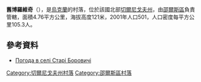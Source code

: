{{coord|51|52|45|N|31|51|19|E|scale:100000|display=title}}

'''舊博羅維奇'''（{{lang-uk|Старі Боровичі}}），是[[烏克蘭|烏克蘭]]的村落，位於該國北部[[切爾尼戈夫州|切爾尼戈夫州]]，由[[邵爾斯區|邵爾斯區]]負責管轄，面積4.76平方公里，海拔高度121米，2001年人口501，人口密度每平方公里105.3人。

==參考資料==
* [http://weather.in.ua/ua/chernigovskaja/24984 Погода в селі Старі Боровичі] {{Wayback|url=http://weather.in.ua/ua/chernigovskaja/24984 |date=20111220114952 }}

[[Category:切爾尼戈夫州村落|Category:切爾尼戈夫州村落]]
[[Category:邵爾斯區村落|Category:邵爾斯區村落]]


{{Chernihiv-geo-stub}}